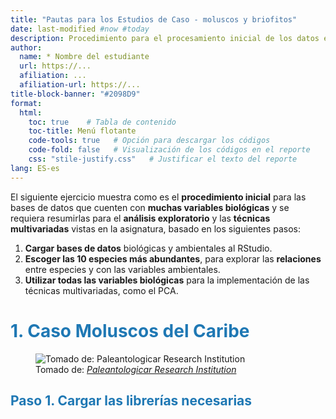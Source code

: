 ---
title: "Pautas para los Estudios de Caso - moluscos y briofitos"
date: last-modified #now #today
description: Procedimiento para el procesamiento inicial de los datos en los estudios de caso.
author: 
  name: * Nombre del estudiante
  url: https://...
  afiliation: ...
  afiliation-url: https://...
title-block-banner: "#2098D9"
format:
  html:
    toc: true    # Tabla de contenido
    toc-title: Menú flotante
    code-tools: true   # Opción para descargar los códigos
    code-fold: false   # Visualización de los códigos en el reporte
    css: "stile-justify.css"   # Justificar el texto del reporte
lang: ES-es
---

El siguiente ejercicio muestra como es el **procedimiento inicial** para las bases de datos que cuenten con **muchas variables biológicas** y se requiera resumirlas para el **análisis exploratorio** y las **técnicas multivariadas** vistas en la asignatura, basado en los siguientes pasos:

1.  **Cargar bases de datos** biológicas y ambientales al RStudio.
2.  **Escoger las 10 especies más abundantes**, para explorar las **relaciones** entre especies y con las variables ambientales.
3.  **Utilizar todas las variables biológicas** para la implementación de las técnicas multivariadas, como el PCA.

<b style='color:#1f78b4;'>

# 1. Caso Moluscos del Caribe

</b>

![Tomado de: [*Paleantologicar Research Institution*](https://www.digitalatlasofancientlife.org/learn/mollusca/gastropoda/)](https://www.digitalatlasofancientlife.org/wp-content/uploads/2021/08/Gastropoda-Banner-2000px-1200x675.jpg)

<b style='color:#1f78b4;'>

## Paso 1. Cargar las librerías necesarias

</b>

